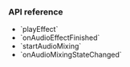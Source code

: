 <PlatformWrapper platform="electron">

### API reference

* <Link to="{{Global.API_REF_ELECTRON_ROOT}}/class_irtcengine.html#api_irtcengine_playeffect3">`playEffect`</Link>

* <Link to="{{Global.API_REF_ELECTRON_ROOT}}/class_irtcengineeventhandler.html#callback_irtcengineeventhandler_onaudioeffectfinished">`onAudioEffectFinished`</Link>

* <Link to="{{Global.API_REF_ELECTRON_ROOT}}/class_irtcengine.html#api_irtcengine_startaudiomixing2">`startAudioMixing`</Link>

* <Link to="{{Global.API_REF_ELECTRON_ROOT}}/class_irtcengineeventhandler.html#callback_irtcengineeventhandler_onaudiomixingstatechanged">`onAudioMixingStateChanged`</Link>

</PlatformWrapper>